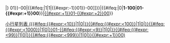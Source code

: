 <includeonly>
|}
{{小行星列表/Navigator|{{#ifeq:{{{1}}}|0|–|[[小行星列表/{{#ifeq:{{{1}}}|1|1|{{#expr:{{{1}}}-1}}01}}-{{{1}}}00|{{#ifeq:{{{1}}}|1|1|{{#expr:{{{1}}}-1}}01}}-{{{1}}}00]]}}|{{#ifeq:{{{1}}}|0|'''1-100'''|'''{{{1}}}01-{{#expr:{{{1}}}+1}}00'''}}|[[小行星列表/{{#expr:{{{1}}}+1}}01-{{#expr:{{{1}}}+2}}00|{{#expr:{{{1}}}+1}}01-{{#expr:{{{1}}}+2}}00]]}}
[[Category:小行星列表 (依編號)|小行星列表 ({{#ifeq:{{#expr:{{{1}}}<10}}|1|0|}}{{#ifeq:{{#expr:{{{1}}}<100}}|1|0|}}{{#ifeq:{{#expr:{{{1}}}<1000}}|1|0|}}{{{1}}}01-{{#ifeq:{{#expr:{{{1}}}<9}}|1|0|}}{{#ifeq:{{#expr:{{{1}}}<99}}|1|0|}}{{#ifeq:{{#expr:{{{1}}}<999}}|1|0|}}{{#expr:{{{1}}}+1}}00)]]</includeonly><noinclude>
{{doc}}
</noinclude>